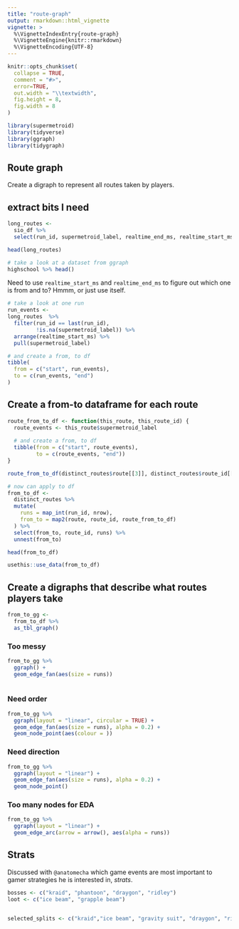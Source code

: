 ```yaml
---
title: "route-graph"
output: rmarkdown::html_vignette
vignette: >
  %\VignetteIndexEntry{route-graph}
  %\VignetteEngine{knitr::rmarkdown}
  %\VignetteEncoding{UTF-8}
---
```


```r
knitr::opts_chunk$set(
  collapse = TRUE,
  comment = "#>",
  error=TRUE,
  out.width = "\\textwidth",
  fig.height = 8,
  fig.width = 8
)
```

```r
library(supermetroid)
library(tidyverse)
library(ggraph)
library(tidygraph)

```

## Route graph

Create a digraph to represent all routes taken by players.

## extract bits I need

```r
long_routes <- 
  sio_df %>% 
  select(run_id, supermetroid_label, realtime_end_ms, realtime_start_ms)

head(long_routes)


```

```r
# take a look at a dataset from ggraph
highschool %>% head()

```

Need to use `realtime_start_ms` and `realtime_end_ms` to figure out which one is from and to? Hmmm, or just use itself.

```r
# take a look at one run
run_events <- 
long_routes  %>% 
  filter(run_id == last(run_id),
         !is.na(supermetroid_label)) %>% 
  arrange(realtime_start_ms) %>% 
  pull(supermetroid_label)

# and create a from, to df
tibble(
  from = c("start", run_events),
  to = c(run_events, "end")
)


```

## Create a from-to dataframe for each route

```r
route_from_to_df <- function(this_route, this_route_id) {
  route_events <- this_route$supermetroid_label
  
  # and create a from, to df
  tibble(from = c("start", route_events),
         to = c(route_events, "end"))
}

route_from_to_df(distinct_routes$route[[3]], distinct_routes$route_id[[3]])

# now can apply to df
from_to_df <-
  distinct_routes %>%
  mutate(
    runs = map_int(run_id, nrow),
    from_to = map2(route, route_id, route_from_to_df)
  ) %>%
  select(from_to, route_id, runs) %>%
  unnest(from_to)

head(from_to_df)
```



```r

usethis::use_data(from_to_df)


```



## Create a digraphs that describe what routes players take

```r
from_to_gg <- 
  from_to_df %>% 
  as_tbl_graph()

```

### Too messy

```r
from_to_gg %>% 
  ggraph() +
  geom_edge_fan(aes(size = runs))
  

```

### Need order


```r
from_to_gg %>%
  ggraph(layout = "linear", circular = TRUE) +
  geom_edge_fan(aes(size = runs), alpha = 0.2) +
  geom_node_point(aes(colour = ))


```


### Need direction


```r
from_to_gg %>%
  ggraph(layout = "linear") +
  geom_edge_fan(aes(size = runs), alpha = 0.2) +
  geom_node_point()


```



### Too many nodes for EDA

```r
from_to_gg %>% 
  ggraph(layout = "linear") +
  geom_edge_arc(arrow = arrow(), aes(alpha = runs)) 


```

## Strats

Discussed with  `@anatomecha` which game events are most important to gamer strategies he is interested in, *strats*.

```r
bosses <- c("kraid", "phantoon", "draygon", "ridley")
loot <- c("ice beam", "grapple beam")


selected_splits <- c("kraid","ice beam", "gravity suit", "draygon", "ridley", "varia suit", "space jump")

```

```r



```

```r



```


